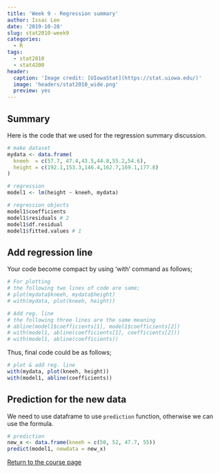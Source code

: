 ```yaml
---
title: 'Week 9 - Regression summary'
author: Issac Lee
date: '2019-10-28'
slug: stat2010-week9
categories:
  - R
tags:
  - stat2010
  - stat4200
header:
  caption: 'Image credit: [UIowaStat](https://stat.uiowa.edu/)'
  image: 'headers/stat2010_wide.png'
  preview: yes
---
```


## Summary

Here is the code that we used for the regression summary discussion.

```r
# make dataset
mydata <- data.frame(
  kneeh  = c(57.7, 47.4,43.5,44.8,55.2,54.6),
  height = c(192.1,153.3,146.4,162.7,169.1,177.8)
)

# regression
model1 <- lm(height ~ kneeh, mydata)

# regression objects
model1$coefficients
model1$residuals # 2
model1$df.residual
model1$fitted.values # 1
```

## Add regression line

Your code become compact by using 'with' command as follows;

```r
# For plotting
# the following two lines of code are same;
# plot(mydata$kneeh, mydata$height)
# with(mydata, plot(kneeh, height)) 

# Add reg. line
# the following three lines are the same meaning
# abline(model1$coefficients[1], model1$coefficients[2])
# with(model1, abline(coefficients[1], coefficients[2]))
# with(model1, abline(coefficients))
```

Thus, final code could be as follows;

```r
# plot & add reg. line
with(mydata, plot(kneeh, height))
with(model1, abline(coefficients))
```

## Prediction for the new data

We need to use dataframe to use `prediction` function, otherwise we can use the formula.

```r
# prediction
new_x <- data.frame(kneeh = c(50, 52, 47.7, 55))
predict(model1, newdata = new_x)
```

<a href="https://theissaclee.com/post/stat2010/" target="_self">Return to the course page</a>


